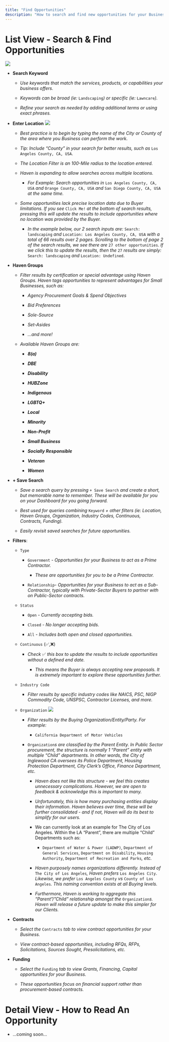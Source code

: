 ```yaml
---
title: "Find Opportunities"
description: "How to search and find new opportunities for your Business."
---
```


# List View - Search & Find Opportunities

![](find-1.png)

* **Search Keyword**

  * *Use keywords that match the services, products, or capabilities your business offers.*

  * *Keywords can be broad (ie:* `Landscaping`*) or specific (ie:* `Lawncare`*).*

  * *Refine your search as needed by adding additional terms or using exact phrases.*

* **Enter Location**
  ![](find-3.png)

  * *Best practice is to begin by typing the name of the City or County of the area where you Business can perform the work.*

  * *Tip: Include “County” in your search for better results, such as* `Los Angeles County, CA, USA`.

  * *The Location Filter is an 100-Mile radius to the location entered.*

  * *Haven is expanding to allow searches across multiple locations.*

    * *For Example: Search opportunities in* `Los Angeles County, CA, USA` *and* `Orange County, CA, USA` *and* `San Diego County, CA, USA` *at the same time.*

  * *Some opportunities lack precise location data due to Buyer limitations. If you see* `Click Me!` *at the bottom of search results, pressing this will update the results to include opportunities where no location was provided by the Buyer.*

    * *In the example below, our 2 search inputs are:* `Search: landscaping` *and* `Location: Los Angeles County, CA, USA` *with a total of 66 results over 2 pages. Scrolling to the bottom of page 2 of the search results, we see there are* `27 other opportunities`. *If we click this to update the results, then the* `27` *results are simply:* `Search: landscaping` *and* `Location: Undefined`.

* **Haven Groups**

  * *Filter results by certification or special advantage using Haven Groups. Haven tags opportunities to represent advantages for Small Businesses, such as:*

    * *Agency Procurement Goals & Spend Objectives*

    * *Bid Preferences*

    * *Sole-Source*

    * *Set-Asides*

    * *…and more!*

  * *Available Haven Groups are:*

    * ***8(a)***

    * ***DBE***

    * ***Disability***

    * ***HUBZone***

    * ***Indigenous***

    * ***LGBTQ+***

    * ***Local***

    * ***Minority***

    * ***Non-Profit***

    * ***Small Business***

    * ***Socially Responsible***

    * ***Veteran***

    * ***Women***

* **+ Save Search**

  * *Save a search query by pressing* `+ Save Search` *and create a short, but memorable name to remember. These will be available for you on your Dashboard for you going forward.*

  * *Best used for queries combining* `Keyword` *+ other filters (ie: Location, Haven Groups, Organization, Industry Codes, Continuous, Contracts, Funding).*

  * *Easily revisit saved searches for future opportunities.*

* **Filters**:

  * `Type`

    * `Government` *- Opportunities for your Business to act as a Prime Contractor.*

      * *These are opportunities for you to be a Prime Contractor.*

    * `Relationship`- *Opportunities for your Business to act as a Sub-Contractor, typically with Private-Sector Buyers to partner with on Public-Sector contracts.*

  * `Status`

    * `Open` *- Currently accepting bids.*

    * `Closed` *- No longer accepting bids.*

    * `All` *- Includes both open and closed opportunities.*

  * `Continuous` (✅,❌)

    * *Check* ✅ *this box to update the results to include opportunities without a defined end date.*

      * *This means the Buyer is always accepting new proposals. It is extremely important to explore these opportunities further.*

  * `Industry Code`

    * *Filter results by specific industry codes like NAICS, PSC, NIGP Commodity Code, UNSPSC, Contractor Licenses, and more.*

  * `Organization`
    ![](find-2.png)

    * *Filter results by the Buying Organization/Entity/Party. For example:*

      * `California Department of Motor Vehicles`

    - `Organization`*s are classified by the Parent Entity. In Public Sector procurement, the structure is normally 1 “Parent” entity with multiple “Child” departments. In other words, the City of Inglewood CA oversees its Police Department, Housing Protection Department, City Clerk’s Office, Finance Department, etc.*

      * *Haven does not like this structure - we feel this creates unnecessary complications. However, we are open to feedback & acknowledge this is important to many.*

      * *Unfortunately, this is how many purchasing entities display their information. Haven believes over time, these will be further consolidated - and if not, Haven will do its best to simplify for our users.*

      * We can currently look at an example for The City of Los Angeles. Within the LA “Parent”, there are multiple “Child” Departments such as:

        * `Department of Water & Power (LADWP)`, `Department of General Services`, `Department on Disability`, `Housing Authority`, `Department of Recreation and Parks`*, etc.*

      * *Haven purposely names organizations differently. Instead of* `The City of Los Angeles`*, Haven prefers* `Los Angeles City`. *Likewise, we prefer* `Los Angeles County` *vs* `County of Los Angeles`*. This naming convention exists at all Buying levels.*

      * *Furthermore, Haven is working to aggregate this “Parent”/”Child” relationship amongst the* `Organization`*s. Haven will release a future update to make this simpler for our Clients.*

* **Contracts**

  * *Select the* `Contracts` *tab to view contract opportunities for your Business.*

  * *View contract-based opportunities, including RFQs, RFPs, Solicitations, Sources Sought, Presolicitations, etc.*

* **Funding**

  * *Select the* `Funding` *tab to view Grants, Financing, Capital opportunities for your Business.*

  * *These opportunities focus on financial support rather than procurement-based contracts.*

# Detail View - How to Read An Opportunity

* ...coming soon...
